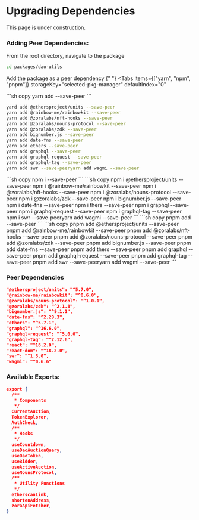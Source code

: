 # Upgrading Dependencies


<Callout type="warning" emoji="⚠️">
  This page is under construction.
</Callout>

### Adding Peer Dependencies:

From the root directory, navigate to the package

```sh copy
cd packages/dao-utils
```
Add the package as a peer dependency
{" "}
<Tabs
  items={["yarn", "npm", "pnpm"]}
  storageKey="selected-pkg-manager"
  defaultIndex="0"
>
  <Tab>
  ```sh copy 
  yarn add <package-name> --save-peer
  ```
 
  ```sh copy
  yard add @ethersproject/units --save-peer
  yarn add @rainbow-me/rainbowkit --save-peer
  yarn add @zoralabs/nft-hooks --save-peer
  yarn add @zoralabs/nouns-protocol --save-peer
  yarn add @zoralabs/zdk --save-peer
  yarn add bignumber.js --save-peer
  yarn add date-fns --save-peer
  yarn add ethers --save-peer
  yarn add graphql --save-peer
  yarn add graphql-request --save-peer
  yarn add graphql-tag --save-peer
  yarn add swr --save-peeryarn add wagmi --save-peer
  ```
  </Tab>
  <Tab>
  ```sh copy 
  npm i <package-name> --save-peer 
  ```
  ```sh copy
  npm i @ethersproject/units --save-peer
  npm i @rainbow-me/rainbowkit --save-peer
  npm i @zoralabs/nft-hooks --save-peer
  npm i @zoralabs/nouns-protocol --save-peer
  npm i @zoralabs/zdk --save-peer
  npm i bignumber.js --save-peer
  npm i date-fns --save-peer
  npm i thers --save-peer
  npm i graphql --save-peer
  npm i graphql-request --save-peer
  npm i graphql-tag --save-peer
  npm i swr --save-peeryarn add wagmi --save-peer
  ```
  </Tab>
  <Tab>
  ```sh copy 
  pnpm add <package-name> --save-peer
  ```
   ```sh copy
  pnpm add @ethersproject/units --save-peer
  pnpm add @rainbow-me/rainbowkit --save-peer
  pnpm add @zoralabs/nft-hooks --save-peer
  pnpm add @zoralabs/nouns-protocol --save-peer
  pnpm add @zoralabs/zdk --save-peer
  pnpm add bignumber.js --save-peer
  pnpm add date-fns --save-peer
  pnpm add thers --save-peer
  pnpm add graphql --save-peer
  pnpm add graphql-request --save-peer
  pnpm add graphql-tag --save-peer
  pnpm add swr --save-peeryarn add wagmi --save-peer
  ```
  </Tab>
</Tabs>

### Peer Dependencies

```json
"@ethersproject/units": "^5.7.0",
"@rainbow-me/rainbowkit": "^0.6.0",
"@zoralabs/nouns-protocol": "^1.0.1",
"@zoralabs/zdk": "^2.1.8",
"bignumber.js": "^9.1.1",
"date-fns": "^2.29.3",
"ethers": "^5.7.1",
"graphql": "^16.6.0",
"graphql-request": "^5.0.0",
"graphql-tag": "^2.12.6",
"react": "^18.2.0",
"react-dom": "^18.2.0",
"swr": "^1.3.0",
"wagmi": "^0.6.6"
```


### Available Exports:

```json
export {
  /**
   * Components
   */
  CurrentAuction,
  TokenExplorer,
  AuthCheck,
  /**
   * Hooks
   */
  useCountdown,
  useDaoAuctionQuery,
  useDaoToken,
  useBidder,
  useActiveAuction,
  useNounsProtocol,
  /**
   * Utility Functions
   */
  etherscanLink,
  shortenAddress,
  zoraApiFetcher,
}
```
